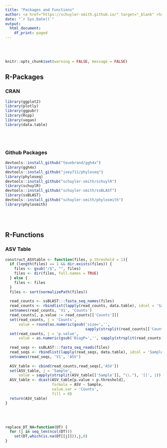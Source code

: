 ```yaml
---
title: "Packages and Functions"
author: <a href="https://schuyler-smith.github.io/" target="_blank" >Schuyler D. Smith</a>
date: "`r Sys.Date()`"
output:
  html_document:
    df_print: paged
---
```

<br>
<br>

```r
knitr::opts_chunk$set(warning = FALSE, message = FALSE)
```

## R-Packages {.tabset .tabset-pills}

### CRAN
```r
library(ggplot2)
library(plotly)
library(ggpubr)
library(Rcpp)
library(vegan)
library(data.table)
```
<br>
<br>

### Github Packages
```r
devtools::install_github("teunbrand/ggh4x")
library(ggh4x)
devtools::install_github("joey711/phyloseq")
library(phyloseq)
devtools::install_github("schuyler-smith/schuylR")
library(schuylR)
devtools::install_github("schuyler-smith/ssBLAST")
library(ssBLAST)
devtools::install_github("schuyler-smith/phylosmith")
library(phylosmith)
```
<br>
<br>

## R-Functions {.tabset .tabset-pills}

### ASV Table
```r
construct_ASVtable <- function(files, p.threshold = 1){
  if (length(files) == 1 && dir.exists(files)) {
    files <- gsub("/$", "", files)
    files <- dir(files, full.names = TRUE)
  } else {
    files <- files
  }
  files <- sort(normalizePath(files))
  
  read_counts <- ssBLAST:::fasta_seq_names(files)
  read_counts <- rbindlist(lapply(read_counts, data.table), idcol = 'Sample')
  setnames(read_counts, 'V1', 'Counts')
  read_counts[, p.value := read_counts[['Counts']]]
  set(read_counts, j = 'Counts', 
      value = round(as.numeric(gsub('size=','', 
                                    sapply(strsplit(read_counts[['Counts']], ";"), '[[', 2)))))
  set(read_counts, j = 'p.value', 
      value = as.numeric(gsub('DiagP=','', sapply(strsplit(read_counts[['p.value']], ";"), '[[', 3))))
  
  read_seqs <- ssBLAST:::fasta_seq_reads(files)
  read_seqs <- rbindlist(lapply(read_seqs, data.table), idcol = 'Sample')
  setnames(read_seqs, 'V1', 'ASV')
  
  ASV_table <- cbind(read_counts,read_seqs[,'ASV'])
  set(ASV_table, j = 'Sample', 
      value = sapply(strsplit(ASV_table[['Sample']], "\\."), '[[', 1))
  ASV_table <- dcast(ASV_table[p.value < p.threshold], 
                     formula = ASV ~ Sample, 
                     value.var = 'Counts',
                     fill = 0)
  return(ASV_table)
}
```
<br>
<br>

```r
replace_DT_NA=function(DT) {
  for (j in seq_len(ncol(DT)))
    set(DT,which(is.na(DT[[j]])),j,0)
}
```
<br>
<br>

